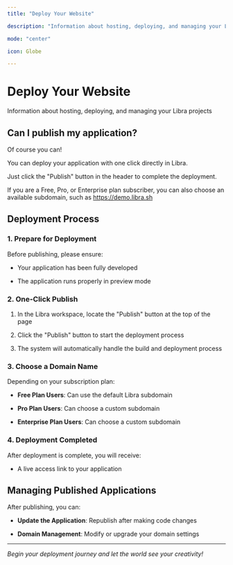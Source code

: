 ```yaml
---
title: "Deploy Your Website"

description: "Information about hosting, deploying, and managing your Libra projects"

mode: "center"

icon: Globe

---
```


# Deploy Your Website

Information about hosting, deploying, and managing your Libra projects

## Can I publish my application?

Of course you can!

You can deploy your application with one click directly in Libra.

Just click the "Publish" button in the header to complete the deployment.

If you are a Free, Pro, or Enterprise plan subscriber, you can also choose an available subdomain, such as https://demo.libra.sh

## Deployment Process

### 1. Prepare for Deployment

Before publishing, please ensure:

- Your application has been fully developed

- The application runs properly in preview mode

### 2. One-Click Publish

1. In the Libra workspace, locate the "Publish" button at the top of the page

2. Click the "Publish" button to start the deployment process

3. The system will automatically handle the build and deployment process

### 3. Choose a Domain Name

Depending on your subscription plan:

- **Free Plan Users**: Can use the default Libra subdomain

- **Pro Plan Users**: Can choose a custom subdomain

- **Enterprise Plan Users**: Can choose a custom subdomain

### 4. Deployment Completed

After deployment is complete, you will receive:

- A live access link to your application

## Managing Published Applications

After publishing, you can:

- **Update the Application**: Republish after making code changes

- **Domain Management**: Modify or upgrade your domain settings

---

*Begin your deployment journey and let the world see your creativity!*